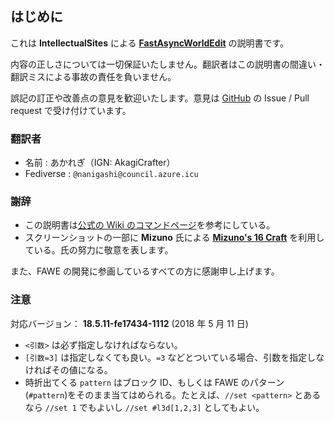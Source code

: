 ## はじめに

これは **IntellectualSites** による **[FastAsyncWorldEdit](https://github.com/IntellectualSites/FastAsyncWorldEdit)** の説明書です。

内容の正しさについては一切保証いたしません。翻訳者はこの説明書の間違い・翻訳ミスによる事故の責任を負いません。

誤記の訂正や改善点の意見を歓迎いたします。意見は [GitHub](https://github.com/akaregi/fawe-jp) の Issue / Pull request で受け付けています。

### 翻訳者

- 名前 : あかれぎ（IGN: AkagiCrafter）
- Fediverse : `@nanigashi@council.azure.icu`

### 謝辞

- この説明書は[公式の Wiki のコマンドページ](https://intellectualsites.github.io/fastasyncworldedit-documentation/README.html)を参考にしている。
- スクリーンショットの一部に **Mizuno** 氏による [**Mizuno's 16 Craft**](http://forum.minecraftuser.jp/viewtopic.php?t=30945) を利用している。氏の努力に敬意を表します。

また、FAWE の開発に参画しているすべての方に感謝申し上げます。

### 注意

対応バージョン： **18.5.11-fe17434-1112** (2018 年 5 月 11 日)

- `<引数>` は必ず指定しなければならない。
- `[引数=3]` は指定しなくても良い。`=3` などとついている場合、引数を指定しなければその値になる。
- 時折出てくる `pattern` はブロック ID、もしくは FAWE のパターン(`#pattern`)をそのまま当てはめられる。たとえば、`//set <pattern>` とあるなら `//set 1` でもよいし `//set #l3d[1,2,3]` としてもよい。
